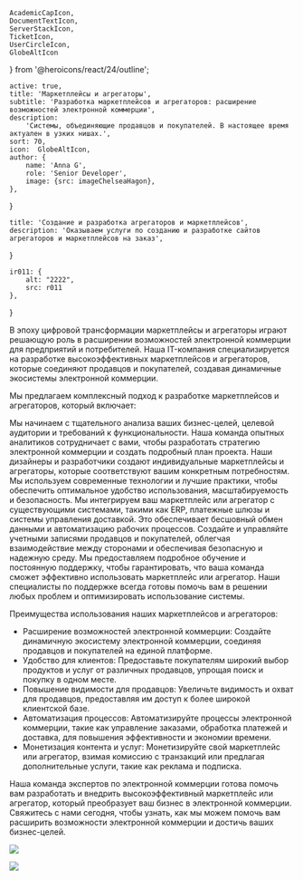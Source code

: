     AcademicCapIcon,
    DocumentTextIcon,
    ServerStackIcon,
    TicketIcon,
    UserCircleIcon,
    GlobeAltIcon
} from '@heroicons/react/24/outline';

    active: true,
    title: 'Маркетплейсы и агрегаторы',
    subtitle: 'Разработка маркетплейсов и агрегаторов: расширение возможностей электронной коммерции',
    description:
        'Системы, объединяющие продавцов и покупателей. В настоящее время актуален в узких нишах.',
    sort: 70,
    icon:  GlobeAltIcon,
    author: {
        name: 'Anna G',
        role: 'Senior Developer',
        image: {src: imageChelseaHagon},
    },
}

    title: 'Создание и разработка агрегаторов и маркетплейсов',
    description: 'Оказываем услуги по созданию и разработке сайтов агрегаторов и маркетплейсов на заказ',
}

    ir011: {
        alt: "2222",
        src: r011
    },
}

В эпоху цифровой трансформации маркетплейсы и агрегаторы играют решающую роль в расширении возможностей электронной коммерции для предприятий и потребителей. Наша IT-компания специализируется на разработке высокоэффективных маркетплейсов и агрегаторов, которые соединяют продавцов и покупателей, создавая динамичные экосистемы электронной коммерции.

Мы предлагаем комплексный подход к разработке маркетплейсов и агрегаторов, который включает:

<FeaturesList title="" className="lg:grid-cols-2">
    <FeatureListItem title="Анализ и планирование" icon={DocumentTextIcon}>
        Мы начинаем с тщательного анализа ваших бизнес-целей, целевой аудитории и требований к функциональности. Наша команда опытных аналитиков сотрудничает с вами, чтобы разработать стратегию электронной коммерции и создать подробный план проекта.
    </FeatureListItem>
    <FeatureListItem title="Проектирование и разработка" icon={TicketIcon}>
        Наши дизайнеры и разработчики создают индивидуальные маркетплейсы и агрегаторы, которые соответствуют вашим конкретным потребностям. Мы используем современные технологии и лучшие практики, чтобы обеспечить оптимальное удобство использования, масштабируемость и безопасность.
    </FeatureListItem>
    <FeatureListItem title="Интеграция" icon={ServerStackIcon}>
        Мы интегрируем ваш маркетплейс или агрегатор с существующими системами, такими как ERP, платежные шлюзы и системы управления доставкой. Это обеспечивает бесшовный обмен данными и автоматизацию рабочих процессов.
    </FeatureListItem>
    <FeatureListItem title="Управление продавцами и покупателями" icon={UserCircleIcon}>
        Создайте и управляйте учетными записями продавцов и покупателей, облегчая взаимодействие между сторонами и обеспечивая безопасную и надежную среду.
    </FeatureListItem>
    <FeatureListItem title="Обучение и поддержка" icon={AcademicCapIcon}>
        Мы предоставляем подробное обучение и постоянную поддержку, чтобы гарантировать, что ваша команда сможет эффективно использовать маркетплейс или агрегатор. Наши специалисты по поддержке всегда готовы помочь вам в решении любых проблем и оптимизировать использование системы.
    </FeatureListItem>
</FeaturesList>

Преимущества использования наших маркетплейсов и агрегаторов:

* Расширение возможностей электронной коммерции: Создайте динамичную экосистему электронной коммерции, соединяя продавцов и покупателей на единой платформе.
* Удобство для клиентов: Предоставьте покупателям широкий выбор продуктов и услуг от различных продавцов, упрощая поиск и покупку в одном месте.
* Повышение видимости для продавцов: Увеличьте видимость и охват для продавцов, предоставляя им доступ к более широкой клиентской базе.
* Автоматизация процессов: Автоматизируйте процессы электронной коммерции, такие как управление заказами, обработка платежей и доставка, для повышения эффективности и экономии времени.
* Монетизация контента и услуг: Монетизируйте свой маркетплейс или агрегатор, взимая комиссию с транзакций или предлагая дополнительные услуги, такие как реклама и подписка.

Наша команда экспертов по электронной коммерции готова помочь вам разработать и внедрить высокоэффективный маркетплейс или агрегатор, который преобразует ваш бизнес в электронной коммерции. Свяжитесь с нами сегодня, чтобы узнать, как мы можем помочь вам расширить возможности электронной коммерции и достичь ваших бизнес-целей.

![](./laptop.jpg)

<Principles/>

![](./pilot.jpg)



